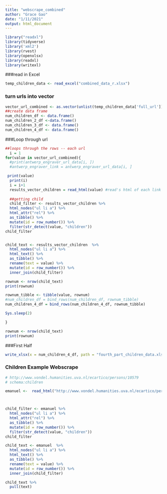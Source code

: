 ```yaml
---
title: "webscrape_combined"
author: "Grace Gao"
date: "1/11/2021"
output: html_document
---
```

```r
library("readxl")
library(tidyverse)
library('xml2')
library(rvest)
library(openxlsx)
library(readxl)
library(writexl)

```

###read in Excel

```r
temp_children_data <- read_excel("combined_data_r.xlsx")
```

### turn urls into vector

```r

vector_url_combined <- as.vector(unlist(temp_children_data['full_url']))
##create data frame
num_children_df <- data.frame()
num_children_2_df <-data.frame()
num_children_3_df <- data.frame()
num_children_4_df <- data.frame()

```
###Loop through url

```r
##loops through the rows -- each url
  i = 1
for(value in vector_url_combined){
  #print(antwerp_engraver_url_data[i, ])
  #antwerp_engraver_link = antwerp_engraver_url_data[i, ]

 print(value)
  print(i)
  i = i+1
  results_vector_children = read_html(value) #read's html of each link page
 
  ##getting child
  child_filter <- results_vector_children %>% 
  html_nodes("ul li a") %>% 
  html_attr("rel") %>% 
  as_tibble() %>% 
  mutate(id = row_number()) %>% 
  filter(str_detect(value, "children"))
child_filter


child_text <- results_vector_children  %>% 
  html_nodes("ul li a") %>% 
  html_text() %>% 
  as_tibble() %>% 
  rename(text = value) %>% 
  mutate(id = row_number()) %>% 
  inner_join(child_filter)

rownum <- nrow(child_text)
print(rownum)

rownum_tibble <- tibble(value, rownum)
#num_children_df = bind_rows(num_children_df, rownum_tibble)
num_children_4_df = bind_rows(num_children_4_df, rownum_tibble)

Sys.sleep(2)

}


```

```r
rownum <- nrow(child_text)
print(rownum)
```
###First Half

```r

write_xlsx(x = num_children_4_df, path = "fourth_part_children_data.xlsx", col_names = TRUE)

```


### Children Example Webscrape
```r
# http://www.vondel.humanities.uva.nl/ecartico/persons/10579
# schema:children

emanuel <-  read_html("http://www.vondel.humanities.uva.nl/ecartico/persons/39079")



child_filter <- emanuel %>% 
  html_nodes("ul li a") %>% 
  html_attr("rel") %>% 
  as_tibble() %>% 
  mutate(id = row_number()) %>% 
  filter(str_detect(value, "children"))
child_filter

child_text <- emanuel  %>% 
  html_nodes("ul li a") %>% 
  html_text() %>% 
  as_tibble() %>% 
  rename(text = value) %>% 
  mutate(id = row_number()) %>% 
  inner_join(child_filter)

child_text %>% 
  pull(text)


```